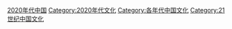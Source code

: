 [[Category:2020年代中国|]]
[[Category:2020年代文化|Category:2020年代文化]]
[[Category:各年代中国文化|Category:各年代中国文化]]
[[Category:21世纪中国文化|Category:21世纪中国文化]]